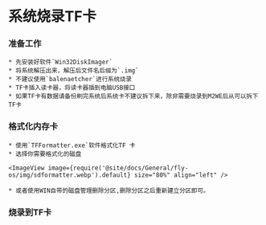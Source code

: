 

# 系统烧录TF卡

### 准备工作

    * 先安装好软件`Win32DiskImager`
    * 将系统解压出来，解压后文件名后缀为`.img`
    * 不建议使用`balenaetcher`进行系统烧录
    * TF卡插入读卡器，将读卡器插到电脑USB接口
    * 如果TF卡有数据请备份刷完系统后系统卡不建议拆下来，除非需要烧录到M2WE后从可以拆下TF卡

### 格式化内存卡

    * 使用`TFFormatter.exe`软件格式化TF 卡
    * 选择你需要格式化的磁盘

    <ImageView image={require('@site/docs/General/fly-os/img/sdformatter.webp').default} size="80%" align="left" />

    * 或者使用WIN自带的磁盘管理删除分区,删除分区之后重新建立分区即可。

### 烧录到TF卡

<WIN32 />